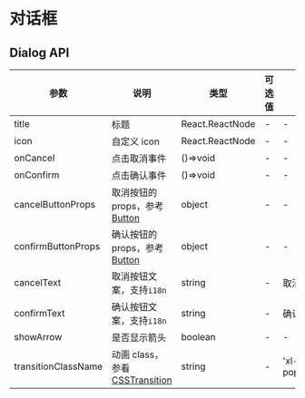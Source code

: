 # 对话框

## Dialog API

| 参数 | 说明 | 类型 | 可选值 | 默认值 | 是否必填 |
| --- | --- | --- | --- | --- | --- |
| title | 标题 | React.ReactNode | - | - | true |
| icon | 自定义 icon | React.ReactNode | - | - | false |
| onCancel | 点击取消事件 | ()=>void | - | - | false |
| onConfirm | 点击确认事件 | ()=>void | - | - | false |
| cancelButtonProps | 取消按钮的 props，参考[Button](/Button) | object | - | - | false |
| confirmButtonProps | 确认按钮的 props，参考[Button](/Button) | object | - | - | false |
| cancelText | 取消按钮文案，支持`i18n` | string | - | 取消 | false |
| confirmText | 确认按钮文案，支持`i18n` | string | - | 确认 | false |
| showArrow | 是否显示箭头 | boolean | - | - | false |
| transitionClassName | 动画 class，参看[CSSTransition](/CSSTransition) | string | - | 'xl-popconfirm' | false |
